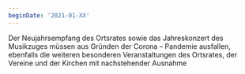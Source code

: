 ```yaml
---
beginDate: '2021-01-XX'
---
```


Der Neujahrsempfang des Ortsrates sowie das Jahreskonzert des Musikzuges müssen
aus Gründen der Corona – Pandemie ausfallen, ebenfalls die weiteren besonderen
Veranstaltungen des Ortsrates, der Vereine und der Kirchen mit nachstehender
Ausnahme
